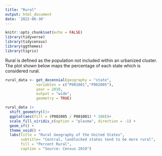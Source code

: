 ```yaml
---
title: "Rural"
output: html_document
date: '2022-06-30'
---
```


```r
knitr::opts_chunk$set(echo = FALSE)
library(tidyverse)
library(tidycensus)
library(ggthemes)
library(tigris)
```

Rural is defined as the population not included within an urbanized cluster. The plot shown below maps the percentage of each state which is considered rural.

```r
rural_data <- get_decennial(geography = "state",
              variables = c("P001001","P002005"),
              year = 2010,
              output = "wide",
              geometry = TRUE)
```


```r
rural_data |>
  shift_geometry()|>
  ggplot(aes(fill = (P002005 / P001001) * 100))+
  scale_fill_viridis_c(option = "plasma", direction = -1) +
  geom_sf() +
  theme_void() +
  labs(title = "Rural Geography of the United States",
       subtitle= "Central, landlocked states tend to be more rural",
       fill = "Percent Rural",
       caption = "Source: Census 2010")
```


